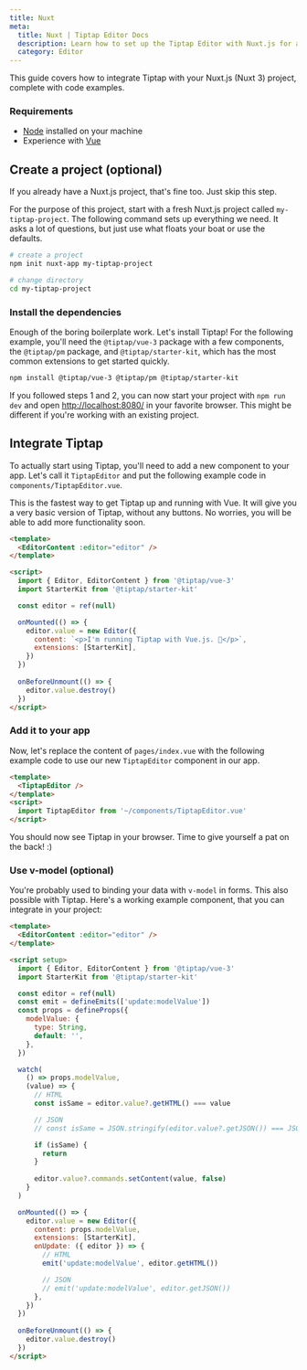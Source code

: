 ```yaml
---
title: Nuxt
meta:
  title: Nuxt | Tiptap Editor Docs
  description: Learn how to set up the Tiptap Editor with Nuxt.js for a dynamic rich text editing experience. Dive into our guide in our docs!
  category: Editor
---
```


This guide covers how to integrate Tiptap with your Nuxt.js (Nuxt 3) project, complete with code examples.


### Requirements

- [Node](https://nodejs.org/en/download/) installed on your machine
- Experience with [Vue](https://vuejs.org/v2/guide/#Getting-Started)

## Create a project (optional)

If you already have a Nuxt.js project, that's fine too. Just skip this step.

For the purpose of this project, start with a fresh Nuxt.js project called `my-tiptap-project`. The following command sets up everything we need. It asks a lot of questions, but just use what floats your boat or use the defaults.

```bash
# create a project
npm init nuxt-app my-tiptap-project

# change directory
cd my-tiptap-project
```

### Install the dependencies

Enough of the boring boilerplate work. Let's install Tiptap! For the following example, you'll need the `@tiptap/vue-3` package with a few components, the `@tiptap/pm` package, and `@tiptap/starter-kit`, which has the most common extensions to get started quickly.

```bash
npm install @tiptap/vue-3 @tiptap/pm @tiptap/starter-kit
```

If you followed steps 1 and 2, you can now start your project with `npm run dev` and open [http://localhost:8080/](http://localhost:8080/) in your favorite browser. This might be different if you're working with an existing project.

## Integrate Tiptap

To actually start using Tiptap, you'll need to add a new component to your app. Let's call it `TiptapEditor` and put the following example code in `components/TiptapEditor.vue`.

This is the fastest way to get Tiptap up and running with Vue. It will give you a very basic version of Tiptap, without any buttons. No worries, you will be able to add more functionality soon.

```html
<template>
  <EditorContent :editor="editor" />
</template>

<script>
  import { Editor, EditorContent } from '@tiptap/vue-3'
  import StarterKit from '@tiptap/starter-kit'

  const editor = ref(null)

  onMounted(() => {
    editor.value = new Editor({
      content: `<p>I'm running Tiptap with Vue.js. 🎉</p>`,
      extensions: [StarterKit],
    })
  })
  
  onBeforeUnmount(() => {
    editor.value.destroy()
  })
</script>
```

### Add it to your app

Now, let's replace the content of `pages/index.vue` with the following example code to use our new `TiptapEditor` component in our app.

```html
<template>
  <TiptapEditor />
</template>
<script>
  import TiptapEditor from '~/components/TiptapEditor.vue'
</script>
```

You should now see Tiptap in your browser. Time to give yourself a pat on the back! :)

### Use v-model (optional)

You're probably used to binding your data with `v-model` in forms. This also possible with Tiptap. Here's a working example component, that you can integrate in your project:

<CodeDemo path="/GuideGettingStarted/VModel" />

```html
<template>
  <EditorContent :editor="editor" />
</template>

<script setup>
  import { Editor, EditorContent } from '@tiptap/vue-3'
  import StarterKit from '@tiptap/starter-kit'

  const editor = ref(null)
  const emit = defineEmits(['update:modelValue'])
  const props = defineProps({
    modelValue: {
      type: String,
      default: '',
    },
  })

  watch(
    () => props.modelValue,
    (value) => {
      // HTML
      const isSame = editor.value?.getHTML() === value

      // JSON
      // const isSame = JSON.stringify(editor.value?.getJSON()) === JSON.stringify(value)

      if (isSame) {
        return
      }
      
      editor.value?.commands.setContent(value, false)
    }
  )

  onMounted(() => {
    editor.value = new Editor({
      content: props.modelValue,
      extensions: [StarterKit],
      onUpdate: ({ editor }) => {
        // HTML
        emit('update:modelValue', editor.getHTML())

        // JSON
        // emit('update:modelValue', editor.getJSON())
      },
    })
  })
  
  onBeforeUnmount(() => {
    editor.value.destroy()
  })
</script>
```
